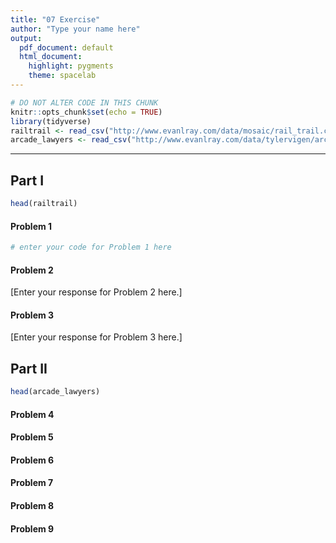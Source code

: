 ```yaml
---
title: "07 Exercise"
author: "Type your name here"
output:
  pdf_document: default
  html_document:
    highlight: pygments
    theme: spacelab
---
```


```r
# DO NOT ALTER CODE IN THIS CHUNK
knitr::opts_chunk$set(echo = TRUE)
library(tidyverse)
railtrail <- read_csv("http://www.evanlray.com/data/mosaic/rail_trail.csv")
arcade_lawyers <- read_csv("http://www.evanlray.com/data/tylervigen/arcade_revenue_lawyers_Wyoming.csv")
```

* * *

## Part I

```r
head(railtrail)
```

#### Problem 1
```r
# enter your code for Problem 1 here
```

#### Problem 2

[Enter your response for Problem 2 here.]

#### Problem 3

[Enter your response for Problem 3 here.]

## Part II
```r
head(arcade_lawyers)
```

#### Problem 4

#### Problem 5

#### Problem 6

#### Problem 7

#### Problem 8

#### Problem 9

